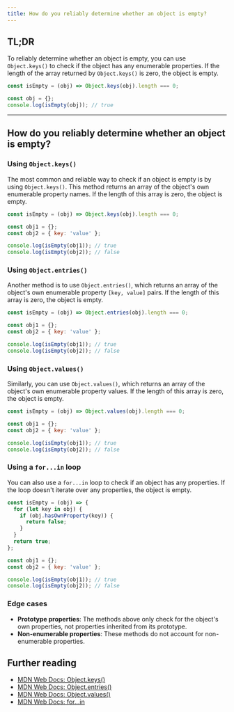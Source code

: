 ```yaml
---
title: How do you reliably determine whether an object is empty?
---
```


## TL;DR

To reliably determine whether an object is empty, you can use `Object.keys()` to check if the object has any enumerable properties. If the length of the array returned by `Object.keys()` is zero, the object is empty.

```js
const isEmpty = (obj) => Object.keys(obj).length === 0;

const obj = {};
console.log(isEmpty(obj)); // true
```

---

## How do you reliably determine whether an object is empty?

### Using `Object.keys()`

The most common and reliable way to check if an object is empty is by using `Object.keys()`. This method returns an array of the object's own enumerable property names. If the length of this array is zero, the object is empty.

```js
const isEmpty = (obj) => Object.keys(obj).length === 0;

const obj1 = {};
const obj2 = { key: 'value' };

console.log(isEmpty(obj1)); // true
console.log(isEmpty(obj2)); // false
```

### Using `Object.entries()`

Another method is to use `Object.entries()`, which returns an array of the object's own enumerable property `[key, value]` pairs. If the length of this array is zero, the object is empty.

```js
const isEmpty = (obj) => Object.entries(obj).length === 0;

const obj1 = {};
const obj2 = { key: 'value' };

console.log(isEmpty(obj1)); // true
console.log(isEmpty(obj2)); // false
```

### Using `Object.values()`

Similarly, you can use `Object.values()`, which returns an array of the object's own enumerable property values. If the length of this array is zero, the object is empty.

```js
const isEmpty = (obj) => Object.values(obj).length === 0;

const obj1 = {};
const obj2 = { key: 'value' };

console.log(isEmpty(obj1)); // true
console.log(isEmpty(obj2)); // false
```

### Using a `for...in` loop

You can also use a `for...in` loop to check if an object has any properties. If the loop doesn't iterate over any properties, the object is empty.

```js
const isEmpty = (obj) => {
  for (let key in obj) {
    if (obj.hasOwnProperty(key)) {
      return false;
    }
  }
  return true;
};

const obj1 = {};
const obj2 = { key: 'value' };

console.log(isEmpty(obj1)); // true
console.log(isEmpty(obj2)); // false
```

### Edge cases

- **Prototype properties**: The methods above only check for the object's own properties, not properties inherited from its prototype.
- **Non-enumerable properties**: These methods do not account for non-enumerable properties.

## Further reading

- [MDN Web Docs: Object.keys()](https://developer.mozilla.org/en-US/docs/Web/JavaScript/Reference/Global_Objects/Object/keys)
- [MDN Web Docs: Object.entries()](https://developer.mozilla.org/en-US/docs/Web/JavaScript/Reference/Global_Objects/Object/entries)
- [MDN Web Docs: Object.values()](https://developer.mozilla.org/en-US/docs/Web/JavaScript/Reference/Global_Objects/Object/values)
- [MDN Web Docs: for...in](https://developer.mozilla.org/en-US/docs/Web/JavaScript/Reference/Statements/for...in)
